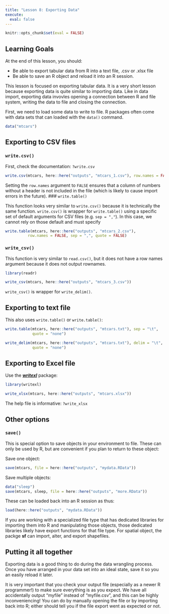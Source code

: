 ```yaml
---
title: "Lesson 8: Exporting Data"
execute:
  eval: false
---
```


```r
knitr::opts_chunk$set(eval = FALSE)
```

::: {.callout-caution collapse="false"}
## Learning Goals

At the end of this lesson, you should:

-   Be able to export tabular data from R into a text file, .csv or .xlsx file
-   Be able to save an R object and reload it into an R session.
:::

This lesson is focused on exporting tabular data. It is a very short lesson because exporting data is quite similar to importing data. Like in data import, exporting data invovles opening a connection between R and file system, writing the data to file and closing the connection.

First, we need to load some data to write to file. R packages often come with data sets that can loaded with the `data()` command.

```r
data("mtcars")
```

## Exporting to CSV files

### `write.csv()`

First, check the documentation: `?write.csv`

```r
write.csv(mtcars, here::here("outputs", "mtcars_1.csv"), row.names = FALSE)
```

Setting the `row.names` argument to `FALSE` ensures that a column of numbers without a header is not included in the file (which is likely to cause import errors in the future). \### `write.table()`

This function looks very similar to `write.csv()` because it is technically the same function. `write.csv()` is wrapper for `write.table()` using a specific set of default arguments for CSV files (e.g. `sep = ","`). In this case, we cannot rely on those default and must specify

```r
write.table(mtcars, here::here("outputs", "mtcars_2.csv"), 
          row.names = FALSE, sep = ",", quote = FALSE)
```

### `write_csv()`

This function is very similar to `read.csv()`, but it does not have a row names argument because it does not output rownames.

```r
library(readr)

write_csv(mtcars, here::here("outputs", "mtcars_3.csv"))
```

`write_csv()` is wrapper for `write_delim()`.

## Exporting to text file

This also uses `write.table()` or `write.table()`:

```r
write.table(mtcars, here::here("outputs", "mtcars.txt"), sep = "\t",
            quote = "none")

write_delim(mtcars, here::here("outputs", "mtcars.txt"), delim = "\t",
            quote = "none")
```

## Exporting to Excel file

Use the [***writexl***](https://docs.ropensci.org/writexl/) package:

```r
library(writexl)

write_xlsx(mtcars, here::here("outputs", "mtcars.xlsx"))
```

The help file is informative: `?write_xlsx`

## Other options

### `save()`

This is special option to save objects in your environment to file. These can only be used by R, but are convenient if you plan to return to these object:

Save one object:

```r
save(mtcars, file = here::here("outputs", "mydata.RData"))
```

Save multiple objects:

```r
data("sleep")
save(mtcars, sleep, file = here::here("outputs", "more.RData"))
```

These can be loaded back into an R session as thus:

```r
load(here::here("outputs", "mydata.RData"))
```

::: callout-note
If you are working with a specialized file type that has dedicated libraries for importing them into R and manipulating those objects, those dedicated libraries likely have export functions for that file type. For spatial object, the packge **sf** can import, alter, and export shapefiles.
:::

::: callout-tip
## Putting it all together

Exporting data is a good thing to do during the data wrangling process. Once you have arranged in your data set into an ideal state, save it so you an easily reload it later.

It is very important that you check your output file (especially as a newer R programmer!) to make sure everything is as you expect. We have all accidentally output "myfile" instead of "myfile.csv", and this can be highly inconveniencing! You can do by manually opening the file or by importing back into R; either should tell you if the file export went as expected or not.
:::
